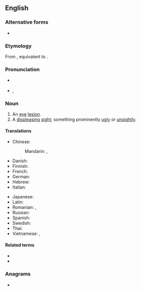 ==English==

===Alternative forms===
* {{alter|en|eye-sore}}

===Etymology===
From {{inh|en|enm|eiesor}}, equivalent to {{affix|en|eye|sore}}.

===Pronunciation===
* {{a|UK}} {{IPA|en|/ˈaɪsɔː/}}
* {{a|US}} {{IPA|en|/ˈaɪsɔɹ/}}, {{enPR|īʹsôr}}

===Noun===
{{en-noun}}

# An [[eye]] [[lesion]].
# A [[displeasing]] [[sight]]; something prominently [[ugly]] or [[unsightly]].
#: {{ux|en|The building, towering over its surroundings with its square concrete frame and reflective walls of gold-tinted glass, was an '''eyesore''' visible throughout the city.}}
#: {{ant|en|feast for the eyes|eye candy}}

====Translations====
{{trans-top|a displeasing sight}}
* Chinese:
*: Mandarin: {{t+|cmn|眼中釘}}, {{t+|cmn|眼中钉|tr=yǎnzhōngdīng}}
* Danish: {{t|da|øjebæ|c}} {{qualifier|building}}
* Finnish: {{t+|fi|rumilus}}
* French: {{t+|fr|horreur|f}}
* German: {{t+|de|Schandfleck|m}}
* Hebrew: {{t|he|[[מַחֲזֶה]] [[לֹא]] [[נָעִים]]|f|makhazé lo na'ím}}
* Italian: {{t|it|pugno in un occhio|m}}
{{trans-mid}}
* Japanese: {{t|ja|目障り|tr=mezawari}}
* Latin: {{t|la|[[rēs]] [[odiosus|odiōsa]]|f}}
* Romanian: {{t|ro|[[oroare]] [[vizual]]ă|f}}, {{t|ro|[[dezgust]] [[vizual]]|n}}
* Russian: {{t+|ru|уро́дство|n}}
* Spanish: {{t|es|esperpento|m}}
* Swedish: {{t+|sv|schabrak|n}}
* Thai: {{t|th|ทัศนะอุจาด}}
* Vietnamese: {{t+|vi|ngứa mắt|alt=(điều) ngứa mắt}}, {{t|vi|chướng mắt|alt=(điều) chướng mắt}}
{{trans-bottom}}

====Related terms====
* {{l|en|earsore}}
* {{l|en|nosesore}}

===Anagrams===
* {{anagrams|en|a=eeeorsy|Eeyores}}

{{C|en|Appearance}}